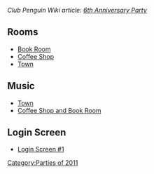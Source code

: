 ''Club Penguin Wiki article: [[clubpenguinwiki:6th Anniversary Party|6th Anniversary Party]]''

==Rooms==
*[[Media:6thAnniversaryPartyBook.swf|Book Room]]
*[[Media:6thAnniversaryPartyCoffee.swf|Coffee Shop]]
*[[Media:RoomsTown-6thAnniversaryParty.swf|Town]]

==Music==
*[[Media:Music251.swf|Town]]
*[[Media:Music252.swf|Coffee Shop and Book Room]]

==Login Screen==
*[[Media:6AnniversaryPStartBillboards.swf|Login Screen #1]]
{{Parties}}

[[Category:Parties of 2011]]
